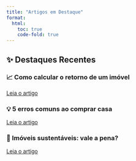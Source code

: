 ```yaml
---
title: "Artigos em Destaque"
format:
  html:
    toc: true
    code-fold: true
---
```


## ✨ Destaques Recentes

::: {.card-grid}
### 📈 Como calcular o retorno de um imóvel  
[Leia o artigo](posts/retorno-imovel.qmd){target="_blank"}

### 💡 5 erros comuns ao comprar casa  
[Leia o artigo](posts/erros-compra-casa.qmd){target="_blank"}

### 🌿 Imóveis sustentáveis: vale a pena?  
[Leia o artigo](posts/imoveis-sustentaveis.qmd){target="_blank"}
:::
